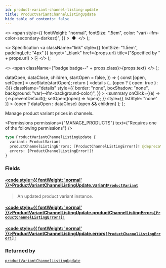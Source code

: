 ```yaml
---
id: product-variant-channel-listing-update
title: ProductVariantChannelListingUpdate
hide_table_of_contents: false
---
```


  <>
    <span
      style={{
        fontWeight: "normal",
        fontSize: ".5em",
        color: "var(--ifm-color-secondary-darkest)",
      }}
    >
      &nbsp;●&nbsp;
    </span>
  </>
);

  <>
    Specification
    <a
      className="link"
      style={{ fontSize: "1.5em", paddingLeft: "4px" }}
      target="\_blank"
      href={props.url}
      title={"Specified by " + props.url}
    >
      ⎘
    </a>
  </>
);

  <>
    <span className={"badge badge--" + props.class}>{props.text}</span>
  </>
);


  dataOpen,
  dataClose,
  children,
  startOpen = false,
}) => {
  const [open, setOpen] = useState(startOpen);
  return (
    <details
      {...(open ? { open: true } : {})}
      className="details"
      style={{
        border: "none",
        boxShadow: "none",
        background: "var(--ifm-background-color)",
      }}
    >
      <summary
        onClick={(e) => {
          e.preventDefault();
          setOpen((open) => !open);
        }}
        style={{ listStyle: "none" }}
      >
        {open ? dataOpen : dataClose}
      </summary>
      {open && children}
    </details>
  );
};

Manage product variant prices in channels.

<Permissions
  permissions={"MANAGE_PRODUCTS"}
  text={"Requires one of the following permissions"}
/>

```graphql
type ProductVariantChannelListingUpdate {
  variant: ProductVariant
  productChannelListingErrors: [ProductChannelListingError!]! @deprecated
  errors: [ProductChannelListingError!]!
}
```

### Fields

#### [<code style={{ fontWeight: 'normal' }}>ProductVariantChannelListingUpdate.<b>variant</b></code>](#)<Bullet />[`ProductVariant`](../../../api-reference/products/objects/product-variant) <Badge class="secondary" text="object"/>

> An updated product variant instance.

#### [<code style={{ fontWeight: 'normal' }}>ProductVariantChannelListingUpdate.<b>productChannelListingErrors</b></code>](#)<Bullet />[`[ProductChannelListingError!]!`](../../../api-reference/products/objects/product-channel-listing-error) <Badge class="secondary" text="deprecated"/> <Badge class="secondary" text="non-null"/> <Badge class="secondary" text="object"/>

> <Badge
>   class="warning"
>   text="DEPRECATED: This field will be removed in Saleor 4.0. Use `errors` field instead."
> />

#### [<code style={{ fontWeight: 'normal' }}>ProductVariantChannelListingUpdate.<b>errors</b></code>](#)<Bullet />[`[ProductChannelListingError!]!`](../../../api-reference/products/objects/product-channel-listing-error) <Badge class="secondary" text="non-null"/> <Badge class="secondary" text="object"/>

>

### Returned by

[`productVariantChannelListingUpdate`](../../../api-reference/products/mutations/product-variant-channel-listing-update) <Badge class="secondary" text="mutation"/>

